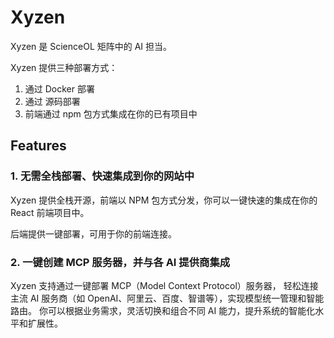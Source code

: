 # Xyzen

Xyzen 是 ScienceOL 矩阵中的 AI 担当。

<Note>
Xyzen 提供三种部署方式：

1. 通过 Docker 部署
2. 通过 源码部署
3. 前端通过 npm 包方式集成在你的已有项目中
</Note>

## Features

### 1. 无需全栈部署、快速集成到你的网站中

Xyzen 提供全栈开源，前端以 NPM 包方式分发，你可以一键快速的集成在你的 React 前端项目中。

后端提供一键部署，可用于你的前端连接。

### 2. 一键创建 MCP 服务器，并与各 AI 提供商集成

Xyzen 支持通过一键部署 MCP（Model Context Protocol）服务器，
轻松连接主流 AI 服务商（如 OpenAI、阿里云、百度、智谱等），实现模型统一管理和智能路由。
你可以根据业务需求，灵活切换和组合不同 AI 能力，提升系统的智能化水平和扩展性。